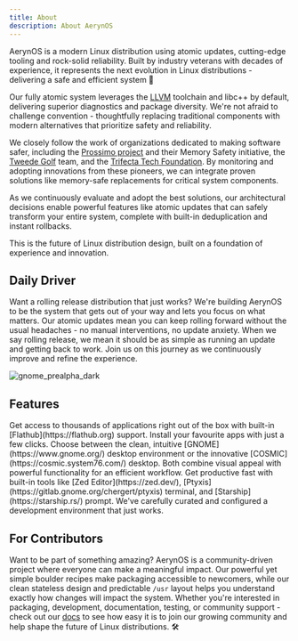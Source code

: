 ```yaml
---
title: About
description: About AerynOS
---
```


<Card>
  AerynOS is a modern Linux distribution using atomic updates, cutting-edge
  tooling and rock-solid reliability. Built by industry veterans with decades
  of experience, it represents the next evolution in Linux distributions -
  delivering a safe and efficient system 🐍
</Card>

Our fully atomic system leverages the [LLVM](https://llvm.org/) toolchain and libc++ by default, delivering superior diagnostics and package diversity. We're not afraid to challenge convention - thoughtfully replacing traditional components with modern alternatives that prioritize safety and reliability.

We closely follow the work of organizations dedicated to making software safer, including the [Prossimo project](https://www.memorysafety.org/) and their Memory Safety initiative, the [Tweede Golf](https://tweedegolf.nl/en) team, and the [Trifecta Tech Foundation](https://trifectatech.org/). By monitoring and adopting innovations from these pioneers, we can integrate proven solutions like memory-safe replacements for critical system components.

As we continuously evaluate and adopt the best solutions, our architectural decisions enable powerful features like atomic updates that can safely transform your entire system, complete with built-in deduplication and instant rollbacks.

This is the future of Linux distribution design, built on a foundation of experience and innovation.


## Daily Driver
Want a rolling release distribution that just works? We're building AerynOS to be the system that gets out of your way and lets you focus on what matters. Our atomic updates mean you can keep rolling forward without the usual headaches - no manual interventions, no update anxiety. When we say rolling release, we mean it should be as simple as running an update and getting back to work. Join us on this journey as we continuously improve and refine the experience.

![gnome_prealpha_dark](@/images/editions/gnome_prealpha_dark.png)

## Features

<CardGrid stagger>

  <Card title="Flathub Integration" icon="simple-icons:flathub">
    Get access to thousands of applications right out of the box with built-in [Flathub](https://flathub.org) support. Install your favourite apps with just a few clicks.
  </Card>

  <Card title="Choice of Modern Desktops" icon="fa6-solid:desktop">
    Choose between the clean, intuitive [GNOME](https://www.gnome.org/) desktop environment or the innovative [COSMIC](https://cosmic.system76.com/) desktop. Both combine visual appeal with powerful functionality for an efficient workflow.

  </Card>

  <Card title="Developer Ready" icon="fa6-solid:code">
    Get productive fast with built-in tools like [Zed Editor](https://zed.dev/), [Ptyxis](https://gitlab.gnome.org/chergert/ptyxis) terminal, and [Starship](https://starship.rs/) prompt. We've carefully curated and configured a development environment that just works.
  </Card>
</CardGrid>

## For Contributors

Want to be part of something amazing? AerynOS is a community-driven project where everyone can make a meaningful impact. Our powerful yet simple boulder recipes make packaging accessible to newcomers, while our clean stateless design and predictable `/usr` layout helps you understand exactly how changes will impact the system. Whether you're interested in packaging, development, documentation, testing, or community support - check out our [docs](/docs) to see how easy it is to join our growing community and help shape the future of Linux distributions. 🛠️

<Asciinema id="674948" />
